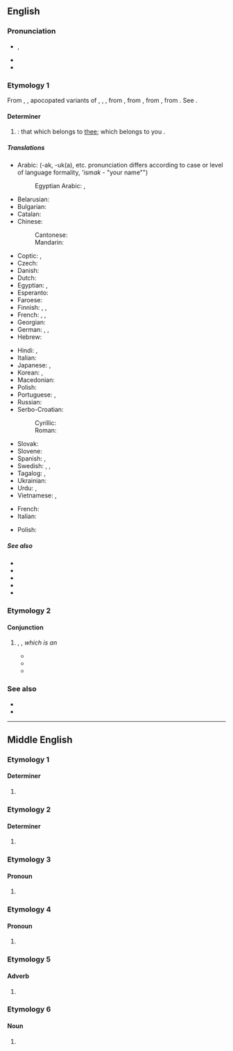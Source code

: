 {{also|Thy|THY|thŷ|þy|þý}}
==English==
{{wikipedia|dab=thy}}

===Pronunciation===
* {{enPR|''th''ī}}, {{IPA|en|/ðaɪ/}}
* {{audio|en|en-us-thy.ogg|Audio (US)}}
* {{rhymes|en|aɪ}}

===Etymology 1===
From {{inh|en|enm|thy}}, {{m|enm|thi}}, apocopated variants of {{der|en|enm|thine}}, {{m|enm|thyn}}, {{m|enm|thin}}, from {{inh|en|ang|þīn}}, from {{inh|en|gem-pro|*þīnaz}}, from {{inh|en|ine-pro|*téynos|t=thy; thine}}, from {{der|en|ine-pro|*túh₂|t=thou}}. See {{l|en|thou}}.

====Determiner====
{{head|en|determiner|cat2=possessive determiners}}

# {{lb|en|archaic|dialectal|literary}} {{form of|en|Possessive form|thou}}: that which belongs to [[thee]]; which belongs to you {{qualifier|singular}}.

=====Translations=====
{{trans-top|possessive determiner}}
* Arabic: {{t+|ar|ك|alt=ـك}} (-ak, -uk(a), etc. pronunciation differs according to case or level of language formality, 'ism''ak'' - "your name"")
*: Egyptian Arabic: {{qualifier|owner is male}} {{t|arz|ك|alt=ـك|tr=-ak, -k|sc=Arab}}, {{qualifier|owner is female}} {{t|arz|ك|alt=ـك|tr=-ek, -ki|sc=Arab}}
* Belarusian: {{t|be|твой}}
* Bulgarian: {{t|bg|твой}}
* Catalan: {{t+|ca|teu|m}}
* Chinese:
*: Cantonese: {{t|yue|[[你]][[嘅]]|tr=nei5ge3|sc=Hani}}
*: Mandarin: {{t|cmn|[[你]][[的]]|tr=nǐde|sc=Hani}}
* Coptic: {{qualifier|owner is male}} {{t|cop|ⲡⲉⲕ|m}} {{t|cop|ⲧⲉⲕ|f}} {{t|cop|ⲛⲉⲕ|m-p|f-p}}, {{qualifier|owner is female}} {{t|cop|ⲡⲉ|m}} {{t|cop|ⲧⲉ|f}} {{t|cop|ⲛⲉ|m-p|f-p}}
* Czech: {{t+|cs|tvůj}}
* Danish: {{t+|da|din}}
* Dutch: {{t+|nl|je}}
* Egyptian: {{qualifier|owner is male}} {{t-egy|.k|h=k}}, {{qualifier|owner is female}} {{t-egy|.ṯ|h=T}}
* Esperanto: {{t+|eo|cia|}}
* Faroese: {{t|fo|tín}}
* Finnish: {{t|fi|[[sinun]] ...[[-si|si]]}}, {{t+|fi|-si}}, {{t+|fi|sinun}}
* French: {{t+|fr|ton|m}}, {{t+|fr|ta|f}}, {{t+|fr|tes|p}}
* Georgian: {{t|ka|შენი|sc=Geor}}
* German: {{t+|de|dein|m|n}}, {{t+|de|deine|f}}, {{t+|de|deine|p}}
* Hebrew: {{t+|he|שלך|m|tr=shelkhá|sc=Hebr}}
{{trans-mid}}
* Hindi: {{t+|hi|तेरा}}, {{t+|hi|तुम्हारा}}
* Italian: {{t+|it|tuo}}
* Japanese: {{t|ja|[[汝]][[の]]|tr=nanji no}}, {{t|ja|[[汝]][[が]]|tr=na ga}}
* Korean: {{t+|ko|네}}, {{t|ko|너의}}
* Macedonian: {{t|mk|твој}}
* Polish: {{t+|pl|twój}}
* Portuguese: {{t+|pt|teu|m}}, {{t+|pt|tua|f}}
* Russian: {{t+|ru|твой}}
* Serbo-Croatian:
*: Cyrillic: {{t|sh|твој}}
*: Roman: {{t|sh|tvoj}}
* Slovak: {{t+|sk|tvoj}}
* Slovene: {{t+|sl|tvój}}
* Spanish: {{t+|es|tu}}, {{t+|es|tuyo}}
* Swedish: {{t+|sv|din|c}}, {{t+|sv|ditt|n}}, {{t+|sv|dina|p}}
* Tagalog: {{t|tl|iyong}}, {{t|tl|mo}}
* Ukrainian: {{t|uk|твій}}
* Urdu: {{t|ur|تیرا|tr=terā|sc=ur-Arab}}, {{t|ur|تمھارا|tr=tumhārā|sc=ur-Arab}}
* Vietnamese: {{t|vi|của mày}}, {{t|vi|của em}}
{{trans-bottom}}

{{checktrans-top}}
* French: {{t+|fr|ton}}
* Italian: {{t+|it|tuo}}
{{trans-mid}}
* Polish: {{t+|pl|twój}}
{{trans-bottom}}

=====See also=====
* {{l|en|thee}}
* {{l|en|thine}}
* {{l|en|thou}}
* {{l|en|thyself}}
* {{l|en|your}}

===Etymology 2===

====Conjunction====
{{en-con}}

# {{lb|en|obsolete}} {{only in|en|for thy}}, '''{{l|en|for-thy}}''', ''which is an'' {{altform|en|forthy||because, therefore|nocap=1}}
#* {{quote-book|en|year=1590 |title=The Faerie Queene|author=Edmund Spenser |page= |ISBN=|passage=For-'''thy''' it round and hollow shaped was, Like to the world itselfe, and seem'd aworld of glass.}}
#* {{quote-book|en|year=1713 |title=The Life and Acts of Sir William Wallace|author=Robert Sanders (translator)|page= |ISBN=|passage=Wallace knew well the Englishmen would flee, For '''thy''' he thrusted in the thickest to be, Hewing full fast on whomsoever he fought, Against his dint fine steel availed nought.}}
#* {{quote-book|en|year=1791 |title=Nathan the Wise. A dramatic poem|author=Gotthold Ephraim Lessing, William TAYLOR (of Norwich.) |page= 24|ISBN=|passage=For '''thy''' it bring: us nearer to the Godhead is nonsense, Daya, if not blasphemy.}}

===See also===
* {{l|en|why}}
* {{l|en|forwhy}}

----

==Middle English==

===Etymology 1===

====Determiner====
{{head|enm|determiner}}

# {{alt sp|enm|þy||thy}}

===Etymology 2===

====Determiner====
{{head|enm|determiner}}

# {{alt sp|enm|þy||the}}

===Etymology 3===

====Pronoun====
{{head|enm|pronoun}}

# {{alt sp|enm|þy||thee}}

===Etymology 4===

====Pronoun====
{{head|enm|pronoun}}

# {{alt sp|enm|þy||they}}

===Etymology 5===

====Adverb====
{{enm-adv}}

# {{alt sp|enm|þy||the}}

===Etymology 6===

====Noun====
{{enm-noun|thies}}

# {{alt sp|enm|þy||thigh}}